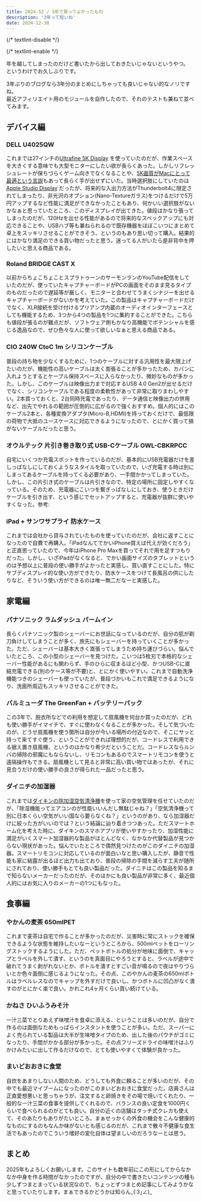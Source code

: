 ```yaml
---
title: 2024-52 / 3年で買ってよかったもの
description: '3年って短いね'
date: 2024-12-30
---
```



{/* textlint-disable */}


{/* textlint-enable */}

年を越してしまったのだけど書いたから出しておきたいじゃないというやつ。
というわけでお久しぶりです。

3年ぶりのブログなら3年分のまとめにしちゃっても良いじゃない的なノリですね。  
最近アフィリエイト用のモジュールを自作したので、それのテストも兼ねて並べてみます。

## デバイス編

### DELL U4025QW

<OGLinkCard url="https://www.dell.com/ja-jp/shop/dellデジタル-ハイエンド-シリーズ40曲面thunderbolt-ハブ-モニター-u4025qw/apd/210-bmcw/モニター-モニター用周辺機器" url_amazon="https://www.amazon.co.jp/dp/B0D5LDRGZD" url_yahoo="https://shopping.yahoo.co.jp/products/0e3874e4bb" keyword_rakuten="U4025QW" />

これまでは27インチの[Ultrafine 5K Display](https://www.lg.com/jp/monitors/4k-5k-monitors/27md5kl-b/) を使っていたのだが、作業スペースを大きくする意味でも大型モニターにしたい欲が長らくあった。しかしリフレッシュレートが保ちづらくゲーム向きでなくなることや、[5K画質がMacにとって最適という言説](https://zenn.dev/ioridev/articles/772609c68c9349)もあって長らく手が出せずにいた。当時選択肢にしていたのは[Apple Studio Display](https://www.apple.com/jp/studio-display/) だったが、将来的な入出力方法がThunderbolt4に限定されてしまったり、非光沢のオプション(Nano-Textureガラス)をつけるだけで5万円アップするなど性能に満足ができなかったこともあり、何かいい選択肢がないかなぁと思っていたところ、このディスプレイが出てきた。値段はかなり張ってしまったのだが、120Hzを出せる性能があるので将来的なスペックアップにも対応できることや、USBハブ等も兼ねられるので既存機器をほぼこいつにまとめて卓上をスッキリさせることができそう、というのもあり思い切って購入。結果的にはかなり満足のできる買い物だったと思う。迷ってる人がいたら是非背中を押したいと思える商品である。

### Roland BRIDGE CAST X

<OGLinkCard url="https://www.roland.com/jp/products/bridge_cast_x/" url_amazon="https://www.amazon.co.jp/dp/B0CSCRF8L1" url_yahoo="https://shopping.yahoo.co.jp/products/z4g8jnij0m" keyword_rakuten="ローランド ブリッジキャストX" />

以前からちょこちょことスプラトゥーンのサーモンランのYouTube配信をしていたのだが、使っていたキャプチャーボードがPCの画面をそのまま見るタイプのものだったので遅延等が厳しく、モニターと合わせてうまくシナジーを出せるキャプチャーボードがないかを考えていた。この製品はキャプチャーボードだけでなく、XLR接続を受け付けるプリアンプ内蔵のオーディオインターフェースとしても機能するため、3つから4つの製品を1つに集約することができた。こちらも値段が張るのが難点だが、ソフトウェア側もかなり高機能でポテンシャルを感じる逸品なので、ぜひ色々な人に使って欲しいなぁと思える商品である。

### CIO 240W CtoC 1m シリコンケーブル

<OGLinkCard url="https://connectinternationalone.co.jp/cioproduct/cable/silicon/シリコンケーブル240w-ctoc-1m/"
url_amazon="https://www.amazon.co.jp/dp/B0C4P4FCGT"
url_yahoo="https://shopping.yahoo.co.jp/products/z45i6ukpjv"
code_rakuten="machinoomise/cio-sl240w" />

普段の持ち物を少なくするために、1つのケーブルに対する汎用性を最大限上げたいのだが、機能性の高いケーブルは太く嵩張ることが多かったため、カバンに入れようとするとケーブル保持スペースに入らなかったり、微妙なものが多かった。しかし、このケーブルは映像出力まで対応するUSB 4.0 Gen2が出せるだけでなく、シリコンケーブルである程度の柔軟性があって非常に取りまわしやすい。2本買っておくと、2台同時充電であったり、データ通信と映像出力の併用など、出先でやれるの範囲が圧倒的に広がるので強くおすすめ。個人的にはこのケーブル2本と、各種変換アダプタ(Micro-B,HDMI)を持っておくだけで、最低限の荷物で大抵のユースケースに対応できるようになったので、とにかく買って損がないケーブルだったと思う。

### オウルテック 片引き巻き取り式 USB-Cケーブル OWL-CBKRPCC

<OGLinkCard url="https://www.owltech.co.jp/product-top/cat_cable/cat_cable-type-c-type-c/cbkrpcc/" url_amazon="https://www.amazon.co.jp/dp/B0D59Z8RJR" url_yahoo="https://store.shopping.yahoo.co.jp/owltech/oec-cbkrpcc90.html" keyword_rakuten="OWL-CBKRPCC90-BK" />

自宅にいくつか充電スポットを作っているのだが、基本的にUSB充電器だけを差しっぱなしにしておくようなスタイルを取っていたので、いざ充電する時は別にしまってあるケーブルを持ってくる必要があり、一手間かかってしまっていた。しかし、この片引き式のケーブルは片引きなので、特定の場所に固定しやすくなっている。そのため、充電器にこいつを繋ぎっぱなしにしておき、使うときだけケーブルを引き出す、という感じでセットアップすると、充電器が抜群に使いやすくなった。参考:

<YouTube id="gCJLh2-_VDo" />

### iPad + サンワサプライ 防水ケース

<OGLinkCard url="https://www.apple.com/jp/ipad-10.9" url_amazon="https://www.amazon.co.jp/dp/B0BJMWMH9G" url_yahoo="https://shopping.yahoo.co.jp/product/j/4549995361513" keyword_rakuten="アップル iPad 第10世代 WiFi 64GB シルバー SIMフリー" />

<OGLinkCard url="https://www.sanwa.co.jp/product/syohin?code=PDA-IPAD1916" url_amazon="https://www.amazon.co.jp/dp/B0C7C58PZ2" url_yahoo="https://shopping.yahoo.co.jp/products/z4gki68het" keyword_rakuten="PDA-IPAD1916" />

これまでは会社から貸与されていたものを使っていたのだが、会社に返すことになったので自費で再購入。「iPadなんてでかいiPhone買えば代えが効くだろう」と正直思っていたので、今年はiPhone Pro Maxを買ってそれで用を足すつもりだった。しかし、いざiPadがなくなると、でかい画面サイズのタブレットというのは予想以上に普段の使い勝手がよかったと実感し、買い直すことにした。特にサブディスプレイ的な使い方ができたり、防水ケースをつけて長風呂の供にしたりなど、そういう使い方ができるのは唯一無二だなーと実感した。

## 家電編

### パナソニック ラムダッシュ パームイン

<OGLinkCard url="https://panasonic.jp/shaver/lamdash-palm.html" url_amazon="https://www.amazon.co.jp/dp/B0C8SBYXPQ" url_yahoo="https://shopping.yahoo.co.jp/products/7d647f46e1" keyword_rakuten="ES-PV3A" />

長らくパナソニック製のシェーバーにお世話になっているのだが、自分の肌が剃刀負けしてしまうことが多く、旅先にもシェーバーを持っていくことが多かった。ただ、シェーバーは基本大きく嵩張ってしまうため持ち運びづらい。悩んでいたところ、この小型のシェーバーを見つけた。こいつは5枚刃で本格的なシェーバー性能があるにも関わらず、手のひらに収まるほど小型、かつUSB-Cに直結充電できる(別のケース等が不要)と、とにかく使いやすい。これまで自動洗浄機能つきのシェーバーも使っていたが、普段づかいもこれで満足できるようになり、洗面所周辺もスッキリさせることができた。

### バルミューダ The GreenFan + バッテリーパック

<OGLinkCard url="https://www.balmuda.com/jp/greenfan/" url_amazon="https://www.amazon.co.jp/dp/B0BTSHYGFB" url_yahoo="https://shopping.yahoo.co.jp/products/1bf8ba2cc9" keyword_rakuten="EGF-1800-DK" />

<OGLinkCard url="https://www.balmuda.com/jp/greenfan/accessory" url_amazon="https://www.amazon.co.jp/dp/B00K2JEL9K" url_yahoo="https://shopping.yahoo.co.jp/products/z44n4dmje7" keyword_rakuten="EGF-P100" />

この3年で、脱衣所などでの利用を想定して扇風機を何台か買ったのだが、どれも使い勝手がイマイチで、すぐに使わなくなることが多かった。そして気づいたのが、どうせ扇風機を使う箇所は自分が今いる場所の付近なので、そこにサッと持って来てすぐ使う、ということができれば理想的だが、コードレスで利用できる据え置き扇風機、というのはかなり希少だということだ。コードレスならルンバの掃除の邪魔にもならないし、リモコンもあるのでスマートリモコンを使うと遠隔操作もできる。扇風機として見ると非常に高い買い物ではあったが、それに見合うだけの使い勝手の良さが得られた一品だったと思う。

### ダイニチの加湿器

<OGLinkCard url="https://www.dainichi-net.co.jp/products/humidifier/lineup/lx_special/" url_amazon="https://www.amazon.co.jp/dp/B0DCF4MBPW" url_yahoo="https://shopping.yahoo.co.jp/products/b73c8d9f75" keyword_rakuten="HD-LXC1200C" />

これまでは[ダイキンの除加湿空気清浄機](https://www.ac.daikin.co.jp/cleanair/cz)を使って家の空気管理を任せていたのだが、「除湿機能ってエアコンのが性能いいんだし無駄じゃね？」「空気清浄機って別に日本くらい空気がいい国なら要らなくね？」というのがあり、なら加湿器だけに絞った方がいいのでは？という結論に辿り着きつつあった。ただスマートホーム化を考えた時に、ダイキンのスマホアプリが使いやすかったり、加湿性能に満足がいくスマート加湿器的な製品がほとんどなく、なかなか代替製品が見つからない現状があった。悩んでいたところで偶然見つけたのがこのダイニチの加湿器。スマートリモコンに対応しているのが面白いなと思い購入したが、静音で性能も家に結露が出るほど出力も出ており、普段の掃除の手間を減らす工夫が随所にされており、使い勝手もとても良い製品だった。ダイニチはこの製品を知るまで知らないメーカーだったのだが、そのほかにも良い製品が非常に多く、最近個人的にはお気に入りのメーカーの1つにもなった。

## 食事編

### やかんの麦茶 650mlPET

<OGLinkCard url="https://www.coca-cola.com/jp/ja/brands/yakan" url_amazon="https://www.amazon.co.jp/dp/B09TVVN5VN" url_yahoo="https://shopping.yahoo.co.jp/products/769d20d8aa" keyword_rakuten="やかんの麦茶 ラベルレス 650ml" />

これまで麦茶は自宅で作ることが多かったのだが、災害時に常にストックを確保できるような状態を維持したいなーというところから、500mlペットをローリングストックするようにした。ただ、ペットボトルの処分が地味に面倒で、キャップとラベルを外して潰す、というのを真面目にやろうとすると、ラベルが途中で破れてうまく剥がれないとか、ボトルを潰すとすごい音が鳴るので夜はやりづらいとか色々面倒に感じるようになった。その点、このやかんの麦茶の650mlボトルはラベルレスなのでキャップを外すだけで良いし、かつボトルに凹凸がなく潰すのがとにかく楽で良い。かれこれ4ヶ月くらい買い続けている。

### かねさ ひいふうみそ汁

<OGLinkCard url="https://www.marukome-shop.jp/shop/g/g812074/" url_amazon="https://www.amazon.co.jp/dp/B07NYCQJGK" url_yahoo="https://shopping.yahoo.co.jp/products/b7162afc4d" keyword_rakuten="かねさ ひいふうみそ汁 しじみ" />

一汁三菜でとりあえず味噌汁を食卓に添える、ということは多いのだが、自分で作るのは面倒なためもっぱらインスタントを使うことが多い。ただ、スーパーによく売られている製品は大半が生味噌タイプのため、出した後のパウチがゴミになったり、手間がかかる部分が多かった。その点フリーズドライの味噌汁はふりかけみたいに出して作るだけなので、とても使いやすくて体験が良かった。

### まいどおおきに食堂

<OGLinkCard url="https://www.shokudo.jp/about/" />

<X url="https://twitter.com/legnoh/status/1870323727013199964" />

自炊をあまりしない人間のため、どうしても外食に頼ることが多いのだが、その中でも最近マイブームになったのがこのまいどおおきに食堂だった。店員さんは正直愛想悪いと思っちゃうが、注文すると卵焼きをその場で焼いてくれたり、一般的な一汁三菜の食事を提供してくれるので、バランスの良い定食を1000円くらいで食べられるのがとても良い。自分の近くの店舗はタッチ式クレカも使えて、そのあたりもありがたいところ。まぁせっかくの外食の機会をこんな健康的なものにするのもなんか味がないとも感じるのだが、これまで散々不健康な食生活でもあったのでこういう嗜好の変化自体は望ましいのだろうなーとは思う。

## まとめ

2025年もよろしくお願いします。このサイトも数年前にこの形にしてからなかなか中身を作る時間がなかったのですが、自分の中で書きたいコンテンツの種も少しずつまとまっている状況なので、ちょっとずつまとめ記事にしてみようかなと思っていたりします。まぁできるかどうかは知らん_(:3｣∠)_